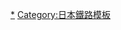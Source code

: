 {{Navbox with collapsible groups
|name=日本新幹線
|listclass=hlist
|title=[[新幹線|<span style="color:#fff">新幹線</span>]]
|titlestyle=background-color:#003F6C; color:#fff;
|state = {{{state|uncollapsed}}}
|state1 = {{{state|collapsed}}}
|groupstyle=background-color:#adf;

|group1=路線
|list1={{Navbox|child
|groupstyle=background-color:#ddd; width:8.5em
|liststyle=width:auto
|group1=現行路線
|list1={{Navbox|child
|groupstyle=background-color:#ddd; width:8.5em
|group1=標準規格
|list1=
*[[東海道·山陽新幹線]]
**[[東海道新幹線]]
**[[山陽新幹線]]
*[[東北新幹線]]
*[[上越新幹線]]
*[[北陸新幹線]]（[[長野新幹線|途經長野]]）
*[[九州新幹線]]
*[[北海道新幹線]]
|group2=[[迷你新幹線]]
|list2=
*[[山形新幹線]]（[[奧羽本線]]（[[山形線]]））
*[[秋田新幹線]]（[[田澤湖線]]·[[奧羽本線]]）
|group3=非新幹線
|list3=
*[[博多南線]]
*[[上越新幹線#支線（上越線支線）|Gala湯澤支線]]
}}
|group2=整備計畫中路線
|list2={{Navbox|child
|groupstyle=background-color:#ddd; width:8.5em
|group1=[[整備新幹線]]
|list1=
*[[北陸新幹線]]（{{lj|敦賀－新大阪|北陸新幹線敦賀以西のルート選定}}）
*[[西九州新幹線]]
*[[北海道新幹線]]（新函館北斗－札幌）
|group2=未來新幹線
|list2=
*[[中央新幹線]]（品川－名古屋）
}}

|group3=[[确定新建新干线铁路路线的基本计划|計畫中路線]]
|list3=
*[[北海道新幹線]]（{{lj|札幌－旭川|北海道新幹線#札幌駅以遠の延伸計画}}）
*[[北海道南回新干线]]
*[[羽越新干线]]
*[[奥羽新干线]]
*[[北陸中京新幹線]]
*[[山阴新干线]]
*[[中国横断新干线]]
*[[四國新幹線]]
*[[四國橫斷新幹線]]
*[[西九州新幹線]]
*[[东九州新干线]]
*[[九州横断新干线]]
*[[中央新幹線]]（名古屋－大阪）
|group4=[[未成線|擱置路線]]
|list4=
*[[成田新幹線]]
*{{lj|第二東海道新幹線|東海道新線#第二東海道新幹線}}
* 上越新幹線（新宿 - 大宮）
|group5=構想路線
|list5=
*{{lj|東海道物流新幹線|東海道物流新幹線構想}}
*{{lj|三重新幹線|三重新幹線構想}}
|group6=試驗路線
|list6=
*[[鸭宫示范线]]
*{{lj|磁浮實驗線|リニア実験線}}
}}

|group2=車輛
|list2={{Navbox|child
|groupstyle=background-color:#ddd; width:8.5em
|group1=載客車輛
|list1={{Navbox|child
 |groupstyle=background-color:#ddd; width:8.5em
 |group1=[[東海道新幹線|東海道]]、 [[山陽新幹線|山陽]]、 [[九州新幹線]]
 |list1={{Navbox|child
 |groupstyle=background-color:#ddd; width:8.5em
 |group1=現行車輛
 |list1=
*[[新幹線500系電聯車|500系]]
*[[新幹線700系電聯車|700系]]
*[[新幹線N700系電聯車|N700系]]
*[[新幹線N700S系電動列車|N700S系]]
*[[新幹線800系電聯車|800系]]
 |group2=已退役車輛
 |list2=
*[[新幹線0系電聯車|0系]]
*[[新幹線100系電力動車組|100系]]
*[[新幹線300系電力動車組|300系]]
 }}
 |group2=[[東北新幹線|東北]]、 [[上越新幹線|上越]]、 [[北陸新幹線|北陸]]、 [[北海道新幹線]]
 |list2={{Navbox|child
 |groupstyle=background-color:#ddd; width:8.5em
 |group1=現行車輛
 |list1=
*[[新幹線E2系電力動車組|E2系]]
*[[新幹線E5/H5系電力動車組|E5／H5系]]
*[[新幹線E7/W7系電力動車組|E7／W7系]]
 |group2=已退役車輛
 |list2=
*[[新幹線200系電聯車|200系]]
*[[新幹線E1系電力動車組|E1系]]
*[[新幹線E4系電力動車組|E4系]]
 }}
 |group3=[[山形新幹線|山形]]、 [[秋田新幹線]]<br>（與東北新幹線直通）
 |list3={{Navbox|child
 |groupstyle=background-color:#ddd; width:8.5em
 |group1=現行車輛
 |list1=
*[[新幹線E3系電力動車組|E3系]]
*[[新幹線E6系電力動車組|E6系]]
 |group2=已退役車輛
 |list2=
*[[新幹線400系電力動車組|400系]]
 |group3=即將引入車輛
 |list3=
*[[新幹線E8系電力動車組|E8系]]
 }}
}}

|group2=工程車輛
|list2=
*[[新幹線911型柴油機車|911型]]
*[[日本國鐵DD13型柴油機車|912型]]
*[[黃博士]]（現役車種為[[新幹線923型高速綜合檢測列車|923型]]）
*[[新幹線926型高速綜合檢測列車|926型]]（[[East i]]）
|group3=實驗車輛
|list3=
*[[新幹線1000型電力動車組|1000型]]
*[[新幹線951型電聯車|951型]]
*[[新幹線961型電聯車|961型]]
*[[新幹線962型電聯車|962型]]
*[[新幹線952型、953型電聯車|STAR21]]
*[[新幹線500系900番台電力動車組|WIN350]]
*[[新幹線955型電聯車|300X]]
*[[新幹線E954型電力動車組|FASTECH 360 S]]
*[[新幹線E955型電力動車組|FASTECH 360 Z]]
*[[軌距可變列車]]
*[[L0系高速列车|L0系]]
*[[新干线E956型电力动车组|ALFA-X]]
|group4=外銷車輛
|list4=
*[[台灣高速鐵路700T型電聯車|700T型]]（以[[新幹線700系電聯車|700系]]為原型）
*[[和谐号CRH2型电力动车组|CRH2型]]（以[[新幹線E2系電力動車組|E2系]]為原型）
}}

|group3=列車名稱
|list3={{Navbox|child
|groupstyle=background-color:#ddd; width:8.5em
|group1=現有名稱
|list1={{Navbox|child
|groupstyle=background-color:#ddd; width:8.5em
|group1=[[東北新幹線]]、[[北海道新幹線]]<br>[[山形新幹線|山形]]、[[秋田新幹線]]
|list1=
*[[隼號列車|隼]]（全線最快速列車）
*[[疾風號列車|疾風]]（全線次快列車）
*[[山彥號列車|山彥]]（僅前往盛岡）
*[[那須野號列車|那須野]]（僅前往那須野原、郡山）{{pb}}'''[[迷你新幹線|新幹線直行特急]]'''：[[翼號列車|翼]]（東北－山形新幹線）
*[[小町號列車|小町]]（東北－秋田新幹線）
|group2=[[上越新幹線|上越]]、[[北陸新幹線]]
|list2=
*[[朱鷺號列車|朱鷺]]（[[東京站|東京]]－[[新潟站|新潟]]）
*[[谷川號列車|谷川]]（[[東京站|東京]]－[[越後湯澤站|越後湯澤]]）{{pb}}[[光輝號列車|光輝]]（[[東京站|東京]]－[[金澤站|金澤]]最快速列車）
*[[白鷹號列車|白鷹]]（[[東京站|東京]]－[[金澤站|金澤]]次快列車）
*[[劍號列車|劍]]（[[富山站 (日本)|富山]]－[[金澤站|金澤]]區間車）
*[[淺間號列車|淺間]]（[[東京站|東京]]－[[長野站|長野]]）
|group3=[[東海道新幹線|東海道]]、[[山陽新幹線|山陽]]、[[九州新幹線]]
|list3=
*[[希望號列車|希望]]（[[東京站|東京]]－[[博多站|博多]]）
*[[光號列車|光]]（[[東京站|東京]]－[[廣島站|廣島]]）（[[光號鐵路之星]]（[[新大阪站|新大阪]]－[[博多站|博多]]））
*[[回声号列车|回聲]]（[[東京站|東京]]－[[新大阪站|新大阪]]、[[新大阪站|新大阪]]－[[博多站|博多]]）{{pb}}[[燕號列車|燕]]（[[博多站|博多]]－[[鹿兒島中央站|鹿兒島中央]]）
*[[櫻號列車|櫻]]（[[新大阪站|新大阪]]－[[鹿兒島中央站|鹿兒島中央]] 次快列車）
*[[瑞穗號列車|瑞穗]]（[[新大阪站|新大阪]]－[[鹿兒島中央站|鹿兒島中央]] 最快速列車）
}}
|group4=衍生名稱
|list4=
*[[小町號列車|超级小町]]（東北-秋田新幹線最快速列車，已廢除）
*[[光號鐵路之星]]（[[新大阪站|新大阪]]－[[博多站|博多]]）
*[[Max (鐵路車輛)|Max]]
*[[光號列車|西日本光號]]（已廢除）
*[[光號列車|高級光號]]（已廢除）
|group5=已廢除名稱
|list5=
*[[朱鷺號列車|朝日]]
*[[山彥號列車|青葉]]
}}

|group4=列車管理
|list4={{Navbox|child
|groupstyle=background-color:#ddd; width:8.5em
|group1=車廠、車庫
|list1={{Navbox|child
|groupstyle=background-color:#ddd; width:8.5em
|group1=車輛中心
|list1=
*{{lj|東京新幹線車輛中心|東京新幹線車両センター|東京}}
*{{lj|小山新幹線車輛中心|小山新幹線車両センター|小山}}
*{{lj|盛岡新幹線車輛中心|盛岡新幹線車両センター|盛岡}}
*{{lj|新潟新幹線車輛中心|新潟新幹線車両センター|新潟}}
*{{lj|長野新幹線車輛中心|長野新幹線車両センター|長野}}
*{{lj|山形車輛中心|山形車両センター|山形}}
*{{lj|秋田車輛中心|秋田車両センター|秋田}}
*{{lj|川內新幹線車輛中心|川内新幹線車両センター|川內}}{{pb}}'''綜合'''：{{link-ja|新幹線綜合車輛中心|新幹線総合車両センター|仙台}}
*[[博多綜合車輛所|博多]]
*{{lj|熊本綜合車輛基地|熊本総合車両所|熊本}}
*{{lj|白山綜合車輛基地|白山総合車両所|白山}}
*{{lj|函館綜合車輛基地|函館総合車両基地|函館}}（建設中）
*{{lj|成田綜合車輛基地|成田総合車両基地|成田}}（已擱置）
|group2=車輛所
|list2=
*[[大井車輛基地|大井]]（{{link-ja|東京第一車輛所|東京仕業検査車両所|東京第一}}
*{{lj|東京第二車輛所|東京修繕車両所|東京第二}}
*{{lj|東京第三車輛所|東京交番検査車両所|東京第三}}）
*{{lj|三島車輛所|三島車両所|三島}}
*{{lj|品川車輛基地|東京第一運転所|品川}}（廢止）
*{{lj|名古屋車輛所|名古屋車両所|名古屋}}{{pb}}{{link-ja|鳥飼車輛基地|鳥飼車両基地|鳥飼}}（{{link-ja|大阪第一車輛所|大阪仕業検査車両所|大阪第一}}
*{{lj|大阪第二車輛所|大阪修繕車両所|大阪第二}}
*{{lj|大阪第三車輛所|大阪交番検査車両所|大阪第三}}）
*[[青森車輛基地|青森]]
|group3=工場
|list3={{link-ja|東海旅客鐵道濱松工場|東海旅客鉄道浜松工場|濱松工場}}
}}
|group4 = 支所・電留線
|list4 = {{Navbox|child
|groupstyle=background-color:#ddd; width:8.5em
|liststyle = width:auto
|group1 = JR東日本
|list1 = 
*{{lj|小山新幹線車輛中心|小山新幹線車両センター|那須鹽原}}
*{{lj|盛岡新幹線車輛中心|盛岡新幹線車両センター|青森}}
|group2 = JR東海
|list2 = 
*{{lj|靜岡電留線|静岡電留線|靜岡}}
|group3 = JR西日本
|list3 = 
*[[博多總合車輛所|岡山]]（{{lj|岡山新幹線運輸所|岡山新幹線運転所|統合前}}）
*[[博多總合車輛所#廣島支所|廣島]]（{{lj|廣島新幹線運輸所|広島新幹線運転所|運輸所}}）
}}
|group2=車輛編號、編組編號
|list2=
*[[新幹線列車的車輛編號|車輛編號]]
*[[新幹線列車的編組編號|編組編號]]
*[[Max (鐵道車輛)|Max編組]]
}}

|group5=其它
|list5={{Navbox|child
|groupstyle=background-color:#ddd; width:8.5em
|group1=營運公司
|list1=
*[[File:JR logo (east).svg|25px]] [[東日本旅客鐵道|JR東日本]]
*[[File:JR logo (central).svg|25px]] [[東海旅客鐵道|JR東海]]
*[[File:JR logo (west).svg|25px]] [[西日本旅客鐵道|JR西日本]]
*[[File:JR logo (kyushu).svg|25px]] [[九州旅客鐵道|JR九州]]
*[[File:JR logo (hokkaido).svg|25px]] [[北海道旅客鐵道|JR北海道]]
|group2=原本的計劃
|list2=
*{{lj|日本的改軌紛爭|日本の改軌論争}}
*{{lj|東海道新線|東海道新線}}
*{{lj|彈丸列車|弾丸列車}}
|group3=法律等
|list3=
*[[全國新幹線鐵道整備法]]
*[[关于处罚干扰新干线铁路列车运行安全行为的特例法|新干线特例法]]
|group4=相關人物
|list4=
*{{lj|島秀雄|島秀雄}}
*{{lj|島安次郎|島安次郎}}
*[[十河信二]]
*{{lj|篠原武司|篠原武司}}
|group5=相關條目
|list5=
*[[高速鐵路]]
*{{lj|新幹線鐵道規格新線|新幹線鉄道規格新線}}
*[[整備新幹線]]
*{{lj|新幹線鐵道保有機構|新幹線鉄道保有機構}}
*[[新幹線十年史|新幹線十年史]]
*{{lj|東京 - 大阪間3小時可行性|東京 - 大阪間3時間への可能性}}
*{{lj|東海道物流新幹線構想|東海道物流新幹線構想}}
*[[名古屋新干线诉讼]]
*{{lj|東北・上越新幹線反對運動|東北・上越新幹線反対運動}}
}}
}}<noinclude>
[[Category:新幹線模板|*]]
[[Category:日本鐵路模板]]
</noinclude>